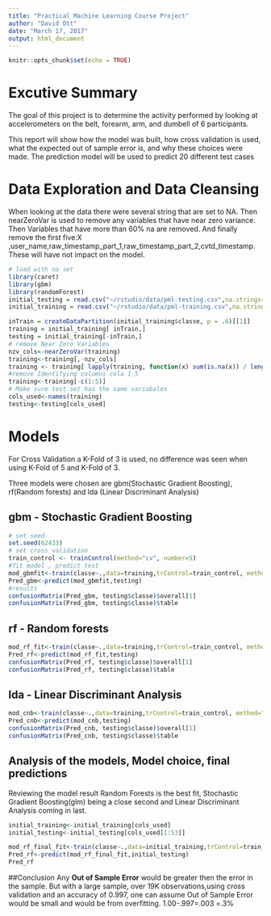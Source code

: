 ```yaml
---
title: "Practical Machine Learning Course Project"
author: "David Ott"
date: "March 17, 2017"
output: html_document
---
```


```r
knitr::opts_chunk$set(echo = TRUE)
```

# Excutive Summary

The goal of this project is to determine the activity performed by looking at 
accelerometers on the belt, forearm, arm, and dumbell of 6 participants. 

This report will show how the model was built, how cross validation is used, 
what the expected out of sample error is, and why these choices were made.
The prediction model will be used to predict 20 different test cases


# Data Exploration and Data Cleansing
When looking at the data there were several string that are set to NA.  Then 
nearZeroVar is used to remove any variables that have near zero variance. Then 
Variables  that have more than 60% na are removed. And finally remove the first
five:X ,user_name,raw_timestamp_part_1,raw_timestamp_part_2,cvtd_timestamp. 
These will have not impact on the model.

```r
# load with na set
library(caret)
library(gbm)
library(randomForest)
initial_testing = read.csv("~/rstudio/data/pml-testing.csv",na.strings=c("NA","#DIV/0!",""))
initial_training = read.csv("~/rstudio/data/pml-training.csv",na.strings=c("NA","#DIV/0!",""))

inTrain = createDataPartition(initial_training$classe, p = .6)[[1]]
training = initial_training[ inTrain,]
testing = initial_training[-inTrain,]
# remove Near Zero Variables
nzv_cols<-nearZeroVar(training)
training<-training[,-nzv_cols]
training <- training[ lapply(training, function(x) sum(is.na(x)) / length(x) ) <.60]
#remove Identifying columns cola 1-5
training<-training[-c(1:5)]
# Make sure test set has the same variabales
cols_used<-names(training)
testing<-testing[cols_used]
```
# Models
For Cross Validation a K-Fold of 3 is used, no difference was seen when using 
K-Fold of 5 and K-Fold of 3.

Three models were chosen are gbm(Stochastic Gradient Boosting), 
rf(Random forests) and lda (Linear Discriminant Analysis)

## gbm - Stochastic Gradient Boosting
```r
# set seed
set.seed(62433)
# set cross validation
train_control <- trainControl(method="cv", number=5)
#fit model , predict test
mod_gbmfit<-train(classe~.,data=training,trControl=train_control, method="gbm",verbose=FALSE)
Pred_gbm<-predict(mod_gbmfit,testing)
#results
confusionMatrix(Pred_gbm, testing$classe)$overall[1]
confusionMatrix(Pred_gbm, testing$classe)$table
```
## rf - Random forests
```r
mod_rf_fit<-train(classe~.,data=training,trControl=train_control, method="rf")
Pred_rf<-predict(mod_rf_fit,testing)
confusionMatrix(Pred_rf, testing$classe)$overall[1]
confusionMatrix(Pred_rf, testing$classe)$table
```
## lda - Linear Discriminant Analysis
```r
mod_cnb<-train(classe~.,data=training,trControl=train_control, method="lda")
Pred_cnb<-predict(mod_cnb,testing)
confusionMatrix(Pred_cnb, testing$classe)$overall[1]
confusionMatrix(Pred_cnb, testing$classe)$table
```
## Analysis of the models, Model choice, final predictions
Reviewing the model result Random Forests is the best fit, Stochastic Gradient 
Boosting(glm) being a close second and Linear Discriminant Analysis coming in
last.
```r
initial_training<-initial_training[cols_used]
initial_testing<-initial_testing[cols_used[1:53]]

mod_rf_final_fit<-train(classe~.,data=initial_training,trControl=train_control, method="rf")
Pred_rf<-predict(mod_rf_final_fit,initial_testing)
Pred_rf
```
##Conclusion
Any **Out of Sample Error** would be greater then the error in the sample. But 
with a large sample, over 19K observations,using cross validation and an
accuracy of 0.997, one can assume Out of Sample Error would be small and would 
be from overfitting. 1.00-.997=.003 =.3%
